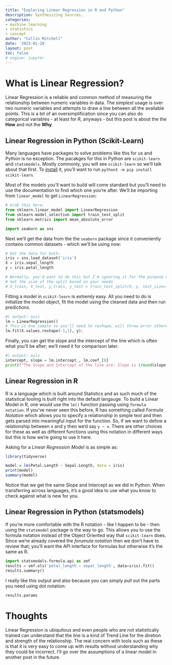 ```yaml
---
title: "Exploring Linear Regression in R and Python"
description: Synthesizing Sources.
categories:
- machine learning
- statistics
- concept
author: "Collin Mitchell"
date: '2023-01-28'
layout: post
toc: false
# engine: jupyter
---
```


# What is Linear Regression?
Linear Regression is a reliable and common method of measuring the relationship between numeric variables in data. The *simplest* usage is over two numeric variables and attempts to draw a line between all the available points. This is a bit of an oversimplification since you can also do categorical variables - at least for R, anyways - but this post is about the the **How** and not the **Why**. 

## Linear Regression in Python (Scikit-Learn)
Many languages have packages to solve problems like this for us and Python is no exception. The pacakges for this in Python are `scikit-learn` and `statsmodels`. Mostly commonly, you will see `scikit-learn` so we'll talk about that first. To [install](https://scikit-learn.org/stable/install.html) it, you'll want to run `python3 -m pip install scikit-learn`.


Most of the models you'll want to build will come standard but you'll need to use the documentation to find which one you're after. We'll be importing from `linear_model` to get `LinearRegression`:
```python
# Grab this here:
from sklearn.linear_model import LinearRegression
from sklearn.model_selection import train_test_split
from sklearn.metrics import mean_absolute_error

import seaborn as sns
```

Next we'll get the data from the the `seaborn` package since it conveniently contains common datasets - which we'll be using now:
```python

# Get the data for both:
iris = sns.load_dataset('iris')
X = iris.sepal_length
y = iris.petal_length

# Normally, you'd want to do this but I'm ignoring it for the purpose of example
# Set the size of the split based on your needs
# X_train, X_test, y_train, y_test = train_test_split(X, y, test_size=.8, random_state=1111)
```

Fitting a model in `scikit-learn` is extremly easy. All you need to do is initialize the model object, fit the model using the cleaned data and then run predictions.
```python
#| output: asis
lm = LinearRegression()
# This is one sample so you'll need to reshape; will throw error otherwise.
lm.fit(X.values.reshape(-1,1), y);
```

Finally, you can get the slope and the intercept of the line which is often what you'll be after; we'll need it for comparison later.
```python
#| output: asis
intercept, slope = lm.intercept_, lm.coef_[0]
print(f"The Slope and Intercept of the line are: Slope is {round(slope,2)} and Intercept is {round(intercept, 2)}")
```


## Linear Regression in R
R is a language which is built around Statistics and as such much of the statistical tooling is built right into the default langauge. To build a Linear Model in R, one would use the `lm()` function passing using `formula notation`. If you've never seen this before, R has something called *Formula Notation* which allows you to specify a relationship in simple text and then gets parsed into meaningful input for the function. So, if we want to define a relationship between x and y then we'd say `y ~ x`. There are other choices for these as well as different functions using this notation in different ways but this is how we're going to use it here.


Asking for a *Linear Regression Model* is as simple as:
```r
library(tidyverse)

model = lm(Petal.Length ~ Sepal.Length, data = iris)
print(model)
summary(model)
```
Notice that we get the same Slope and Intercept as we did in Python. When transferring across languages, it's a good idea to use what you know to check against what is new for you.


## Linear Regression in Python (statsmodels)
If you're more comfortable with the R notation - like I happen to be - then using the `statsmodel` package is the way to go. This allows you to use the formula notation instead of the Object Oriented way that `scikit-learn` does. Since we're already covered the *forumula notation* then we don't have to review that; you'll want the API interface for formulas but otherwise it's the same as R.
```python
import statsmodels.formula.api as smf
results = smf.ols('petal_length ~ sepal_length', data=iris).fit()
results.summary()
```

I really like this output and also because you can simply pull out the parts you need using dot notation:
```python
results.params
```

# Thoughts
Linear Regression is ubiquitous and even people who are not statistically trained can understand that the line is a kind of Trend Line for the diretion and strength of the relationship. The real concern with tools such as these is that it is very easy to come up with results without understanding why they could be incorrect. I'll go over the assumptions of a linear model in another post in the future.

